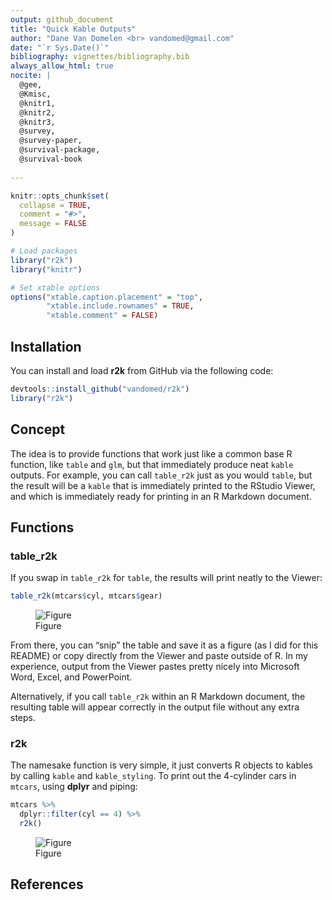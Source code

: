 ```yaml
---
output: github_document
title: "Quick Kable Outputs"
author: "Dane Van Domelen <br> vandomed@gmail.com"
date: "`r Sys.Date()`"
bibliography: vignettes/bibliography.bib
always_allow_html: true
nocite: | 
  @gee, 
  @Kmisc, 
  @knitr1,
  @knitr2,
  @knitr3,
  @survey, 
  @survey-paper, 
  @survival-package, 
  @survival-book
  
---
```


<!-- README.md is generated from README.Rmd. Please edit that file -->

```r
knitr::opts_chunk$set(
  collapse = TRUE,
  comment = "#>", 
  message = FALSE
)

# Load packages
library("r2k")
library("knitr")

# Set xtable options
options("xtable.caption.placement" = "top", 
        "xtable.include.rownames" = TRUE, 
        "xtable.comment" = FALSE)
```


## Installation

You can install and load **r2k** from GitHub via the following code:

```r
devtools::install_github("vandomed/r2k")
library("r2k")
```


## Concept

The idea is to provide functions that work just like a common base R function, like `table` and `glm`, but that immediately produce neat `kable` outputs. For example, you can call `table_r2k` just as you would `table`, but the result will be a `kable` that is immediately printed to the RStudio Viewer, and which is immediately ready for printing in an R Markdown document.


## Functions

### table_r2k

If you swap in `table_r2k` for `table`, the results will print neatly to the Viewer:

```r
table_r2k(mtcars$cyl, mtcars$gear)
```

![Figure](vignettes/table_r2k.PNG)

From there, you can "snip" the table and save it as a figure (as I did for this README) or copy directly from the Viewer and paste outside of R. In my experience, output from the Viewer pastes pretty nicely into Microsoft Word, Excel, and PowerPoint. 

Alternatively, if you call `table_r2k` within an R Markdown document, the resulting table will appear correctly in the output file without any extra steps.


### r2k

The namesake function is very simple, it just converts R objects to kables by calling `kable` and `kable_styling`. To print out the 4-cylinder cars in `mtcars`, using **dplyr** and piping:

```r
mtcars %>%
  dplyr::filter(cyl == 4) %>%
  r2k()
```

![Figure](vignettes/r2k.PNG)


## References
